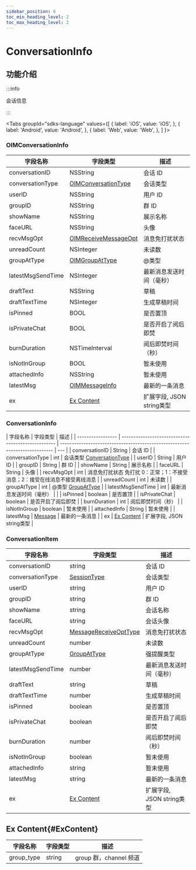 ```yaml
---
sidebar_position: 6
toc_min_heading_level: 2
toc_max_heading_level: 2
---
```


# ConversationInfo

## 功能介绍

:::info

会话信息

:::

<Tabs
groupId="sdks-language"
values={[
{ label: 'iOS', value: 'iOS', },
{ label: 'Android', value: 'Android', },
{ label: 'Web', value: 'Web', },
]
}>

<TabItem value="iOS">

### OIMConversationInfo

| 字段名称          | 字段类型                                                   | 描述                     |
| ----------------- | ---------------------------------------------------------- | ------------------------ |
| conversationID    | NSString                                                   | 会话 ID                  |
| conversationType  | [OIMConversationType](docs/sdks/enum/conversationType.mdx) | 会话类型                 |
| userID            | NSString                                                   | 用户 ID                  |
| groupID           | NSString                                                   | 群 ID                    |
| showName          | NSString                                                   | 展示名称                 |
| faceURL           | NSString                                                   | 头像                     |
| recvMsgOpt        | [OIMReceiveMessageOpt](docs/sdks/enum/recvMsgOpt.mdx)      | 消息免打扰状态           |
| unreadCount       | NSInteger                                                  | 未读数                   |
| groupAtType       | [OIMGroupAtType](docs/sdks/enum/groupAtType.mdx)           | @类型                    |
| latestMsgSendTime | NSInteger                                                  | 最新消息发送时间（毫秒） |
| draftText         | NSString                                                   | 草稿                     |
| draftTextTime     | NSInteger                                                  | 生成草稿时间             |
| isPinned          | BOOL                                                       | 是否置顶                 |
| isPrivateChat     | BOOL                                                       | 是否开启了阅后即焚       |
| burnDuration      | NSTimeInterval                                             | 阅后即焚时间（秒）       |
| isNotInGroup      | BOOL                                                       | 暂未使用                 |
| attachedInfo      | NSString                                                   | 暂未使用                 |
| latestMsg         | [OIMMessageInfo](docs/sdks/class/message/messageInfo.mdx)  | 最新的一条消息               |
| ex                | [Ex Content](#ExContent)                           | 扩展字段, JSON string类型   |

</TabItem>

<TabItem value="Android">

### ConversationInfo

| 字段名称          | 字段类型                                           | 描述                                                                        |
| ----------------- | -------------------------------------------------- | --------------------------------------------------------------------------- | --- |
| conversationID    | String                                             | 会话 ID                                                                     |
| conversationType  | int                                                | 会话类型 [ConversationType](docs/sdks/enum/conversationType.mdx)            |
| userID            | String                                             | 用户 ID                                                                     |
| groupID           | String                                             | 群 ID                                                                       |
| showName          | String                                             | 展示名称                                                                    |
| faceURL           | String                                             | 头像                                                                        |
| recvMsgOpt        | int                                                | 消息免打扰状态 免打扰 0：正常；1：不接受消息；2：接受在线消息不接受离线消息 |
| unreadCount       | int                                                | 未读数                                                                      |
| groupAtType       | int                                                | @类型 [GroupAtType](docs/sdks/enum/groupAtType.mdx)                         |
| latestMsgSendTime | int                                                | 最新消息发送时间（毫秒）                                                    |     |
| isPinned          | boolean                                            | 是否置顶                                                                    |
| isPrivateChat     | boolean                                            | 是否开启了阅后即焚                                                          |
| burnDuration      | int                                                | 阅后即焚时间（秒）                                                          |
| isNotInGroup      | boolean                                            | 暂未使用                                                                    |
| attachedInfo      | String                                             | 暂未使用                                                                    |
| latestMsg         | [Message](docs/sdks/class/message/messageInfo.mdx) | 最新的一条消息                                                                  |
| ex                | [Ex Content](#ExContent)                           | 扩展字段, JSON string类型   |

</TabItem>

<TabItem value="Web">

### ConversationItem

| 字段名称          | 字段类型                                               | 描述                       |
| ----------------- | ------------------------------------------------------ | -------------------------- |
| conversationID    | string                                                 | 会话 ID                    |
| conversationType  | [SessionType](docs/sdks/enum/conversationType.mdx)     | 会话类型                   |
| userID            | string                                                 | 用户 ID                    |
| groupID           | string                                                 | 群 ID                      |
| showName          | string                                                 | 会话名称                   |
| faceURL           | string                                                 | 会话头像                   |
| recvMsgOpt        | [MessageReceiveOptType](docs/sdks/enum/recvMsgOpt.mdx) | 消息免打扰状态             |
| unreadCount       | number                                                 | 未读数                     |
| groupAtType       | [GroupAtType](docs/sdks/enum/groupAtType.mdx)          | 强提醒类型                 |
| latestMsgSendTime | number                                                 | 最新消息发送时间（毫秒）   |
| draftText         | string                                                 | 草稿                       |
| draftTextTime     | number                                                 | 生成草稿时间               |
| isPinned          | boolean                                                | 是否置顶                   |
| isPrivateChat     | boolean                                                | 是否开启了阅后即焚         |
| burnDuration      | number                                                 | 阅后即焚时间（秒）         |
| isNotInGroup      | boolean                                                | 暂未使用                   |
| attachedInfo      | string                                                 | 暂未使用                   |
| latestMsg         | string                                                 | 最新的一条消息 |
| ex                | [Ex Content](#ExContent)                               | 扩展字段, JSON string类型   |

</TabItem>

</Tabs>

## Ex Content{#ExContent}

| 字段名称           | 字段类型        | 描述  |
| ----------------- | ------------ | --------------------- |
| group_type        | string       | group 群，channel 频道  |